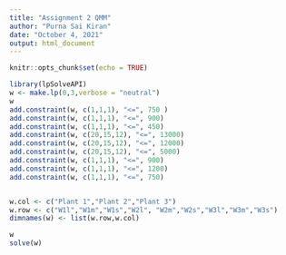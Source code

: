 ---
title: "Assignment 2 QMM"
author: "Purna Sai Kiran"
date: "October 4, 2021"
output: html_document
---

```{r setup, include=FALSE}
knitr::opts_chunk$set(echo = TRUE)
```

```{r}
library(lpSolveAPI)
w <- make.lp(0,3,verbose = "neutral")
w
add.constraint(w, c(1,1,1), "<=", 750 )
add.constraint(w, c(1,1,1), "<=", 900)
add.constraint(w, c(1,1,1), "<=", 450)
add.constraint(w, c(20,15,12), "<=", 13000)
add.constraint(w, c(20,15,12), "<=", 12000)
add.constraint(w, c(20,15,12), "<=", 5000)
add.constraint(w, c(1,1,1), "<=", 900)
add.constraint(w, c(1,1,1), "<=", 1200)
add.constraint(w, c(1,1,1), "<=", 750)


w.col <- c("Plant 1","Plant 2","Plant 3") 
w.row <- c("W1l","W1m","W1s","W2l", "W2m","W2s","W3l","W3m","W3s") 
dimnames(w) <- list(w.row,w.col)

w
solve(w)
```

